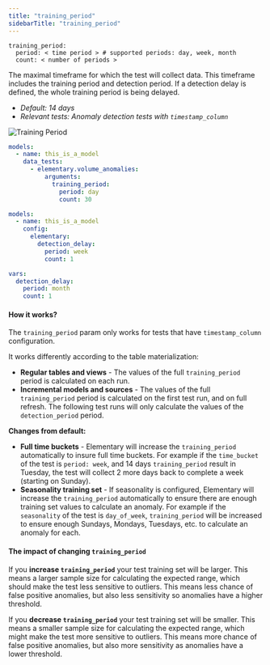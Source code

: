 ```yaml
---
title: "training_period"
sidebarTitle: "training_period"
---
```

<Snippet file="ai-generate-test.mdx" />

```
training_period:
  period: < time period > # supported periods: day, week, month
  count: < number of periods >
```

The maximal timeframe for which the test will collect data.
This timeframe includes the training period and detection period. If a detection delay is defined, the whole training period is being delayed.

- _Default: 14 days_
- _Relevant tests: Anomaly detection tests with `timestamp_column`_

<img src="/pics/anomalies/training-period.png" alt="Training Period" />

<RequestExample>

```yml test
models:
  - name: this_is_a_model
    data_tests:
      - elementary.volume_anomalies:
          arguments:
            training_period:
              period: day
              count: 30
```

```yml model
models:
  - name: this_is_a_model
    config:
      elementary:
        detection_delay:
          period: week
          count: 1
```

```yml dbt_project.yml
vars:
  detection_delay:
    period: month
    count: 1
```

</RequestExample>

#### How it works?

The `training_period` param only works for tests that have `timestamp_column` configuration.

It works differently according to the table materialization:

- **Regular tables and views** - The values of the full `training_period` period is calculated on each run.
- **Incremental models and sources** - The values of the full `training_period` period is calculated on the first test run, and on full refresh. The following test runs will only calculate the values of the `detection_period` period.

**Changes from default:**

- **Full time buckets** - Elementary will increase the `training_period` automatically to insure full time buckets. For example if the `time_bucket` of the test is `period: week`, and 14 days `training_period` result in Tuesday, the test will collect 2 more days back to complete a week (starting on Sunday).
- **Seasonality training set** - If seasonality is configured, Elementary will increase the `training_period` automatically to ensure there are enough training set values to calculate an anomaly. For example if the `seasonality` of the test is `day_of_week`, `training_period` will be increased to ensure enough Sundays, Mondays, Tuesdays, etc. to calculate an anomaly for each.

#### The impact of changing `training_period`

If you **increase `training_period`** your test training set will be larger. This means a larger sample size for calculating the expected range, which should make the test less sensitive to outliers. This means less chance of false positive anomalies, but also less sensitivity so anomalies have a higher threshold.

If you **decrease `training_period`** your test training set will be smaller. This means a smaller sample size for calculating the expected range, which might make the test more sensitive to outliers. This means more chance of false positive anomalies, but also more sensitivity as anomalies have a lower threshold.
